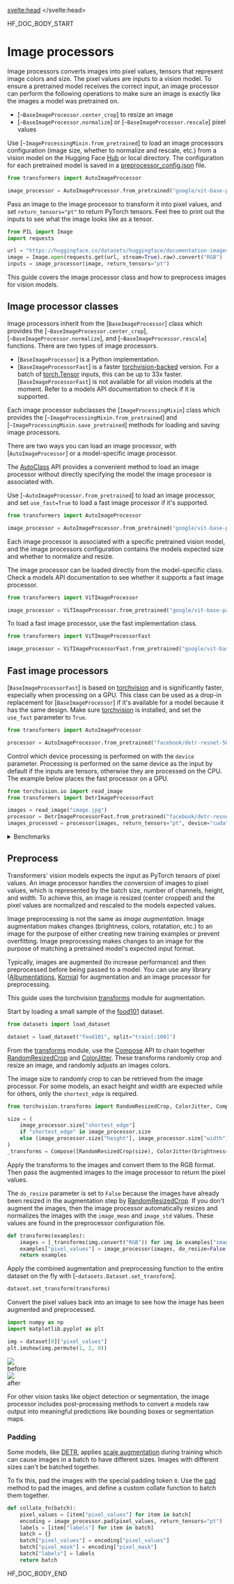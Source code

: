 <script lang="ts">
let fw: "pt" | "tf" = "pt";
onMount(() => {
    const urlParams = new URLSearchParams(window.location.search);
    fw = urlParams.get("fw") || "pt";
});
</script>
<svelte:head>
  <meta name="hf:doc:metadata" content={metadata} >
</svelte:head>

<!--HF DOCBUILD BODY START-->

HF_DOC_BODY_START

<!--Copyright 2024 The HuggingFace Team. All rights reserved.

Licensed under the Apache License, Version 2.0 (the "License"); you may not use this file except in compliance with
the License. You may obtain a copy of the License at

http://www.apache.org/licenses/LICENSE-2.0

Unless required by applicable law or agreed to in writing, software distributed under the License is distributed on
an "AS IS" BASIS, WITHOUT WARRANTIES OR CONDITIONS OF ANY KIND, either express or implied. See the License for the
specific language governing permissions and limitations under the License.

⚠️ Note that this file is in Markdown but contain specific syntax for our doc-builder (similar to MDX) that may not be
rendered properly in your Markdown viewer.

-->

# Image processors

Image processors converts images into pixel values, tensors that represent image colors and size. The pixel values are inputs to a vision model. To ensure a pretrained model receives the correct input, an image processor can perform the following operations to make sure an image is exactly like the images a model was pretrained on.

- [`~BaseImageProcessor.center_crop`] to resize an image
- [`~BaseImageProcessor.normalize`] or [`~BaseImageProcessor.rescale`] pixel values

Use [`~ImageProcessingMixin.from_pretrained`] to load an image processors configuration (image size, whether to normalize and rescale, etc.) from a vision model on the Hugging Face [Hub](https://hf.co) or local directory. The configuration for each pretrained model is saved in a [preprocessor_config.json](https://huggingface.co/google/vit-base-patch16-224/blob/main/preprocessor_config.json) file.

```py
from transformers import AutoImageProcessor

image_processor = AutoImageProcessor.from_pretrained("google/vit-base-patch16-224")
```

Pass an image to the image processor to transform it into pixel values, and set `return_tensors="pt"` to return PyTorch tensors. Feel free to print out the inputs to see what the image looks like as a tensor.

```py
from PIL import Image
import requests

url = "https://huggingface.co/datasets/huggingface/documentation-images/resolve/main/transformers/image_processor_example.png"
image = Image.open(requests.get(url, stream=True).raw).convert("RGB")
inputs = image_processor(image, return_tensors="pt")
```

This guide covers the image processor class and how to preprocess images for vision models.

## Image processor classes

Image processors inherit from the [`BaseImageProcessor`] class which provides the [`~BaseImageProcessor.center_crop`], [`~BaseImageProcessor.normalize`], and [`~BaseImageProcessor.rescale`] functions. There are two types of image processors.

- [`BaseImageProcessor`] is a Python implementation.
- [`BaseImageProcessorFast`] is a faster [torchvision-backed](https://pytorch.org/vision/stable/index.html) version. For a batch of [torch.Tensor](https://pytorch.org/docs/stable/tensors.html) inputs, this can be up to 33x faster. [`BaseImageProcessorFast`] is not available for all vision models at the moment. Refer to a models API documentation to check if it is supported.

Each image processor subclasses the [`ImageProcessingMixin`] class which provides the [`~ImageProcessingMixin.from_pretrained`] and [`~ImageProcessingMixin.save_pretrained`] methods for loading and saving image processors.

There are two ways you can load an image processor, with [`AutoImageProcessor`] or a model-specific image processor.

<hfoptions id="image-processor-classes">
<hfoption id="AutoImageProcessor">

The [AutoClass](./model_doc/auto) API provides a convenient method to load an image processor without directly specifying the model the image processor is associated with.

Use [`~AutoImageProcessor.from_pretrained`] to load an image processor, and set `use_fast=True` to load a fast image processor if it's supported.

```py
from transformers import AutoImageProcessor

image_processor = AutoImageProcessor.from_pretrained("google/vit-base-patch16-224", use_fast=True)
```

</hfoption>
<hfoption id="model-specific image processor">

Each image processor is associated with a specific pretrained vision model, and the image processors configuration contains the models expected size and whether to normalize and resize.

The image processor can be loaded directly from the model-specific class. Check a models API documentation to see whether it supports a fast image processor.

```py
from transformers import ViTImageProcessor

image_processor = ViTImageProcessor.from_pretrained("google/vit-base-patch16-224")
```

To load a fast image processor, use the fast implementation class.

```py
from transformers import ViTImageProcessorFast

image_processor = ViTImageProcessorFast.from_pretrained("google/vit-base-patch16-224")
```

</hfoption>
</hfoptions>

## Fast image processors

[`BaseImageProcessorFast`] is based on [torchvision](https://pytorch.org/vision/stable/index.html) and is significantly faster, especially when processing on a GPU. This class can be used as a drop-in replacement for [`BaseImageProcessor`] if it's available for a model because it has the same design. Make sure [torchvision](https://pytorch.org/get-started/locally/#mac-installation) is installed, and set the `use_fast` parameter to `True`.

```py
from transformers import AutoImageProcessor

processor = AutoImageProcessor.from_pretrained("facebook/detr-resnet-50", use_fast=True)
```

Control which device processing is performed on with the `device` parameter. Processing is performed on the same device as the input by default if the inputs are tensors, otherwise they are processed on the CPU. The example below places the fast processor on a GPU.

```py
from torchvision.io import read_image
from transformers import DetrImageProcessorFast

images = read_image("image.jpg")
processor = DetrImageProcessorFast.from_pretrained("facebook/detr-resnet-50")
images_processed = processor(images, return_tensors="pt", device="cuda")
```

<details>
<summary>Benchmarks</summary>

The benchmarks are obtained from an [AWS EC2 g5.2xlarge](https://aws.amazon.com/ec2/instance-types/g5/) instance with a NVIDIA A10G Tensor Core GPU.

<div class="flex">
  <img src="https://huggingface.co/datasets/huggingface/documentation-images/resolve/main/transformers/benchmark_results_full_pipeline_detr_fast_padded.png" />
</div>
<div class="flex">
  <img src="https://huggingface.co/datasets/huggingface/documentation-images/resolve/main/transformers/benchmark_results_full_pipeline_detr_fast_batched_compiled.png" />
</div>
<div class="flex">
  <img src="https://huggingface.co/datasets/huggingface/documentation-images/resolve/main/transformers/benchmark_results_full_pipeline_rt_detr_fast_single.png" />
</div>
<div class="flex">
  <img src="https://huggingface.co/datasets/huggingface/documentation-images/resolve/main/transformers/benchmark_results_full_pipeline_rt_detr_fast_batched.png" />
</div>
</details>

## Preprocess

Transformers' vision models expects the input as PyTorch tensors of pixel values. An image processor handles the conversion of images to pixel values, which is represented by the batch size, number of channels, height, and width. To achieve this, an image is resized (center cropped) and the pixel values are normalized and rescaled to the models expected values.

Image preprocessing is not the same as *image augmentation*. Image augmentation makes changes (brightness, colors, rotatation, etc.) to an image for the purpose of either creating new training examples or prevent overfitting. Image preprocessing makes changes to an image for the purpose of matching a pretrained model's expected input format.

Typically, images are augmented (to increase performance) and then preprocessed before being passed to a model. You can use any library ([Albumentations](https://colab.research.google.com/github/huggingface/notebooks/blob/main/examples/image_classification_albumentations.ipynb), [Kornia](https://colab.research.google.com/github/huggingface/notebooks/blob/main/examples/image_classification_kornia.ipynb)) for augmentation and an image processor for preprocessing.

This guide uses the torchvision [transforms](https://pytorch.org/vision/stable/transforms.html) module for augmentation.

Start by loading a small sample of the [food101](https://hf.co/datasets/food101) dataset.

```py
from datasets import load_dataset

dataset = load_dataset("food101", split="train[:100]")
```

From the [transforms](https://pytorch.org/vision/stable/transforms.html) module, use the [Compose](https://pytorch.org/vision/master/generated/torchvision.transforms.Compose.html) API to chain together [RandomResizedCrop](https://pytorch.org/vision/main/generated/torchvision.transforms.RandomResizedCrop.html) and [ColorJitter](https://pytorch.org/vision/main/generated/torchvision.transforms.ColorJitter.html). These transforms randomly crop and resize an image, and randomly adjusts an images colors.

The image size to randomly crop to can be retrieved from the image processor. For some models, an exact height and width are expected while for others, only the `shortest_edge` is required.

```py
from torchvision.transforms import RandomResizedCrop, ColorJitter, Compose

size = (
    image_processor.size["shortest_edge"]
    if "shortest_edge" in image_processor.size
    else (image_processor.size["height"], image_processor.size["width"])
)
_transforms = Compose([RandomResizedCrop(size), ColorJitter(brightness=0.5, hue=0.5)])
```

Apply the transforms to the images and convert them to the RGB format. Then pass the augmented images to the image processor to return the pixel values.

The `do_resize` parameter is set to `False` because the images have already been resized in the augmentation step by [RandomResizedCrop](https://pytorch.org/vision/main/generated/torchvision.transforms.RandomResizedCrop.html). If you don't augment the images, then the image processor automatically resizes and normalizes the images with the `image_mean` and `image_std` values. These values are found in the preprocessor configuration file.

```py
def transforms(examples):
    images = [_transforms(img.convert("RGB")) for img in examples["image"]]
    examples["pixel_values"] = image_processor(images, do_resize=False, return_tensors="pt")["pixel_values"]
    return examples
```

Apply the combined augmentation and preprocessing function to the entire dataset on the fly with [`~datasets.Dataset.set_transform`].

```py
dataset.set_transform(transforms)
```

Convert the pixel values back into an image to see how the image has been augmented and preprocessed.

```py
import numpy as np
import matplotlib.pyplot as plt

img = dataset[0]["pixel_values"]
plt.imshow(img.permute(1, 2, 0))
```

<div class="flex gap-4">
  <div>
    <img class="rounded-xl" src="https://huggingface.co/datasets/huggingface/documentation-images/resolve/main/vision-preprocess-tutorial.png" />
    <figcaption class="mt-2 text-center text-sm text-gray-500">before</figcaption>
  </div>
  <div>
    <img class="rounded-xl" src="https://huggingface.co/datasets/huggingface/documentation-images/resolve/main/preprocessed_image.png" />
    <figcaption class="mt-2 text-center text-sm text-gray-500">after</figcaption>
  </div>
</div>

For other vision tasks like object detection or segmentation, the image processor includes post-processing methods to convert a models raw output into meaningful predictions like bounding boxes or segmentation maps.

### Padding

Some models, like [DETR](./model_doc/detr), applies [scale augmentation](https://paperswithcode.com/method/image-scale-augmentation) during training which can cause images in a batch to have different sizes. Images with different sizes can't be batched together.

To fix this, pad the images with the special padding token `0`. Use the [pad](https://github.com/huggingface/transformers/blob/9578c2597e2d88b6f0b304b5a05864fd613ddcc1/src/transformers/models/detr/image_processing_detr.py#L1151) method to pad the images, and define a custom collate function to batch them together.

```py
def collate_fn(batch):
    pixel_values = [item["pixel_values"] for item in batch]
    encoding = image_processor.pad(pixel_values, return_tensors="pt")
    labels = [item["labels"] for item in batch]
    batch = {}
    batch["pixel_values"] = encoding["pixel_values"]
    batch["pixel_mask"] = encoding["pixel_mask"]
    batch["labels"] = labels
    return batch
```


<!--HF DOCBUILD BODY END-->

HF_DOC_BODY_END

